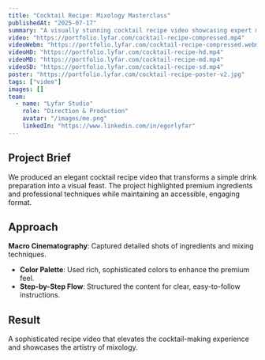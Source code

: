 ```yaml
---
title: "Cocktail Recipe: Mixology Masterclass"
publishedAt: "2025-07-17"
summary: "A visually stunning cocktail recipe video showcasing expert mixology techniques and premium ingredients."
video: "https://portfolio.lyfar.com/cocktail-recipe-compressed.mp4"
videoWebm: "https://portfolio.lyfar.com/cocktail-recipe-compressed.webm"
videoHD: "https://portfolio.lyfar.com/cocktail-recipe-hd.mp4"
videoMD: "https://portfolio.lyfar.com/cocktail-recipe-md.mp4"
videoSD: "https://portfolio.lyfar.com/cocktail-recipe-sd.mp4"
poster: "https://portfolio.lyfar.com/cocktail-recipe-poster-v2.jpg"
tags: ["video"]
images: []
team:
  - name: "Lyfar Studio"
    role: "Direction & Production"
    avatar: "/images/me.png"
    linkedIn: "https://www.linkedin.com/in/egorlyfar"
---
```


## Project Brief

We produced an elegant cocktail recipe video that transforms a simple drink preparation into a visual feast. The project highlighted premium ingredients and professional techniques while maintaining an accessible, engaging format.

## Approach

**Macro Cinematography**: Captured detailed shots of ingredients and mixing techniques.
- **Color Palette**: Used rich, sophisticated colors to enhance the premium feel.
- **Step-by-Step Flow**: Structured the content for clear, easy-to-follow instructions.

## Result

A sophisticated recipe video that elevates the cocktail-making experience and showcases the artistry of mixology.
